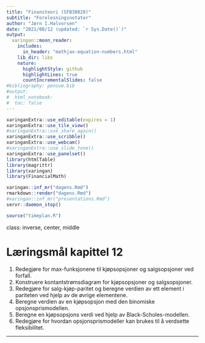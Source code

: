 ```yaml
---
title: "Finansteori (SFB30820)"
subtitle: "Forelesningsnotater"
author: "Jørn I.Halvorsen"
date: "2021/08/12 (updated: `r Sys.Date()`)"
output:
  xaringan::moon_reader:
    includes:
      in_header: "mathjax-equation-numbers.html"
    lib_dir: libs
    nature:
      highlightStyle: github
      highlightLines: true
      countIncrementalSlides: false
#bibliography: pensum.bib
#output: 
#  html_notebook:
#  toc: false
---
```


```r
xaringanExtra::use_editable(expires = 1)
xaringanExtra::use_tile_view()
#xaringanExtra::use_share_again()
xaringanExtra::use_scribble()
xaringanExtra::use_webcam()
#xaringanExtra::use_slide_tone()
xaringanExtra::use_panelset()
library(htmlTable)
library(magrittr)
library(xaringan)
library(FinancialMath)
```

```r
xaringan::inf_mr("dagens.Rmd")
rmarkdown::render("dagens.Rmd")
#xaringan::inf_mr("presentations.Rmd")
servr::daemon_stop()
```

```r
source("timeplan.R")
```

class: inverse, center, middle

# Læringsmål kapittel 12
1. Redegjøre for max-funksjonene til kjøpsopsjoner og salgsopsjoner ved forfall.
1. Konstruere kontantstrømsdiagram for kjøpsopsjoner og salgsopsjoner.
1. Redegjøre for salg-kjøp-paritet og beregne verdien av ett element i pariteten ved hjelp av de øvrige elementene.
1. Beregne verdien av en kjøpsopsjon med den binomiske opsjonsprismodellen.
1. Beregne en kjøpsopsjons verdi ved hjelp av Black-Scholes-modellen.
1. Redegjøre for hvordan opsjonsprismodeller kan brukes til å verdsette fleksibilitet.

---
